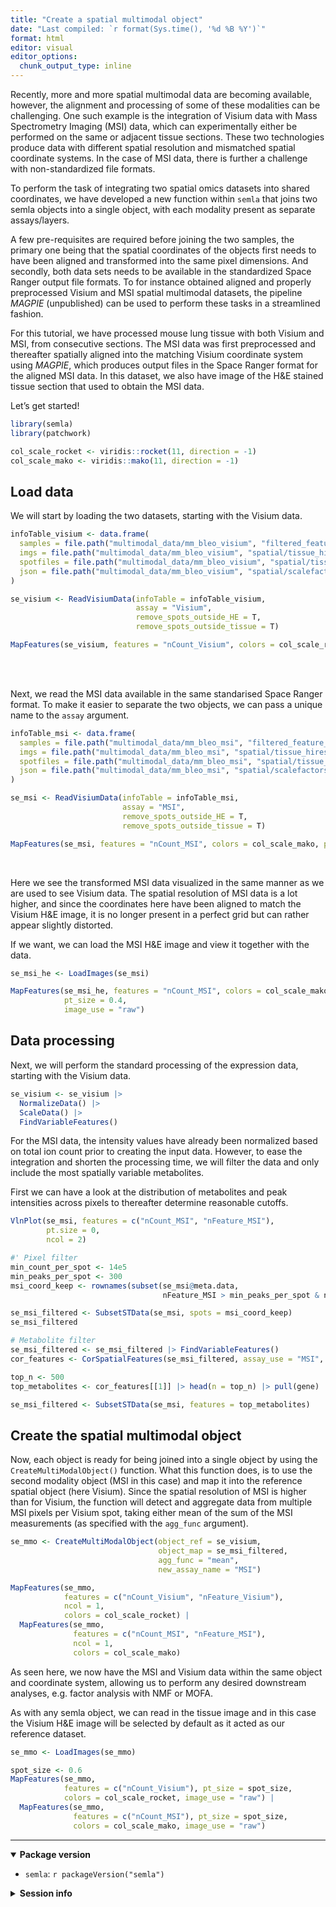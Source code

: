 ```yaml
---
title: "Create a spatial multimodal object"
date: "Last compiled: `r format(Sys.time(), '%d %B %Y')`"
format: html
editor: visual
editor_options: 
  chunk_output_type: inline
---
```


Recently, more and more spatial multimodal data are becoming available, however, the alignment and processing of some of these modalities can be challenging. One such example is the integration of Visium data with Mass Spectrometry Imaging (MSI) data, which can experimentally either be performed on the same or adjacent tissue sections. These two technologies produce data with different spatial resolution and mismatched spatial coordinate systems. In the case of MSI data, there is further a challenge with non-standardized file formats.

To perform the task of integrating two spatial omics datasets into shared coordinates, we have developed a new function within `semla` that joins two semla objects into a single object, with each modality present as separate assays/layers.

A few pre-requisites are required before joining the two samples, the primary one being that the spatial coordinates of the objects first needs to have been aligned and transformed into the same pixel dimensions. And secondly, both data sets needs to be available in the standardized Space Ranger output file formats. To for instance obtained aligned and properly preprocessed Visium and MSI spatial multimodal datasets, the pipeline *MAGPIE* (unpublished) can be used to perform these tasks in a streamlined fashion.

For this tutorial, we have processed mouse lung tissue with both Visium and MSI, from consecutive sections. The MSI data was first preprocessed and thereafter spatially aligned into the matching Visium coordinate system using *MAGPIE*, which produces output files in the Space Ranger format for the aligned MSI data. In this dataset, we also have image of the H&E stained tissue section that used to obtain the MSI data.

Let's get started!

```r
library(semla)
library(patchwork)
```

```r
col_scale_rocket <- viridis::rocket(11, direction = -1)
col_scale_mako <- viridis::mako(11, direction = -1)
```

## Load data

We will start by loading the two datasets, starting with the Visium data.

```r
infoTable_visium <- data.frame(
  samples = file.path("multimodal_data/mm_bleo_visium", "filtered_feature_bc_matrix.h5"),
  imgs = file.path("multimodal_data/mm_bleo_visium", "spatial/tissue_hires_image.png"),
  spotfiles = file.path("multimodal_data/mm_bleo_visium", "spatial/tissue_positions_list.csv"),
  json = file.path("multimodal_data/mm_bleo_visium", "spatial/scalefactors_json.json")
)

se_visium <- ReadVisiumData(infoTable = infoTable_visium, 
                            assay = "Visium", 
                            remove_spots_outside_HE = T, 
                            remove_spots_outside_tissue = T)
```

```r
MapFeatures(se_visium, features = "nCount_Visium", colors = col_scale_rocket)
```

<br><br>

Next, we read the MSI data available in the same standarised Space Ranger format. To make it easier to separate the two objects, we can pass a unique name to the `assay` argument.

```r
infoTable_msi <- data.frame(
  samples = file.path("multimodal_data/mm_bleo_msi", "filtered_feature_bc_matrix.h5"),
  imgs = file.path("multimodal_data/mm_bleo_msi", "spatial/tissue_hires_image.png"),
  spotfiles = file.path("multimodal_data/mm_bleo_msi", "spatial/tissue_positions_list.csv"),
  json = file.path("multimodal_data/mm_bleo_msi", "spatial/scalefactors_json.json")
)

se_msi <- ReadVisiumData(infoTable = infoTable_msi, 
                         assay = "MSI", 
                         remove_spots_outside_HE = T, 
                         remove_spots_outside_tissue = T)
```

```r
MapFeatures(se_msi, features = "nCount_MSI", colors = col_scale_mako, pt_size = 0.6, min_cutoff = 0.05)
```

<br>

Here we see the transformed MSI data visualized in the same manner as we are used to see Visium data. The spatial resolution of MSI data is a lot higher, and since the coordinates here have been aligned to match the Visium H&E image, it is no longer present in a perfect grid but can rather appear slightly distorted.

If we want, we can load the MSI H&E image and view it together with the data.

```r
se_msi_he <- LoadImages(se_msi)
```

```r
MapFeatures(se_msi_he, features = "nCount_MSI", colors = col_scale_mako, 
            pt_size = 0.4,
            image_use = "raw")
```

## Data processing

Next, we will perform the standard processing of the expression data, starting with the Visium data.

```r
se_visium <- se_visium |> 
  NormalizeData() |>
  ScaleData() |>
  FindVariableFeatures()
```

For the MSI data, the intensity values have already been normalized based on total ion count prior to creating the input data. However, to ease the integration and shorten the processing time, we will filter the data and only include the most spatially variable metabolites.

First we can have a look at the distribution of metabolites and peak intensities across pixels to thereafter determine reasonable cutoffs.

```r
VlnPlot(se_msi, features = c("nCount_MSI", "nFeature_MSI"), 
        pt.size = 0, 
        ncol = 2)
```

```r
#' Pixel filter
min_count_per_spot <- 14e5
min_peaks_per_spot <- 300
msi_coord_keep <- rownames(subset(se_msi@meta.data, 
                                  nFeature_MSI > min_peaks_per_spot & nCount_MSI > min_count_per_spot))

se_msi_filtered <- SubsetSTData(se_msi, spots = msi_coord_keep)
se_msi_filtered
```

```r
# Metabolite filter
se_msi_filtered <- se_msi_filtered |> FindVariableFeatures()
cor_features <- CorSpatialFeatures(se_msi_filtered, assay_use = "MSI", slot_use = "counts", verbose = T)

top_n <- 500
top_metabolites <- cor_features[[1]] |> head(n = top_n) |> pull(gene)

se_msi_filtered <- SubsetSTData(se_msi, features = top_metabolites)
```

## Create the spatial multimodal object

Now, each object is ready for being joined into a single object by using the `CreateMultiModalObject()` function. What this function does, is to use the second modality object (MSI in this case) and map it into the reference spatial object (here Visium). Since the spatial resolution of MSI is higher than for Visium, the function will detect and aggregate data from multiple MSI pixels per Visium spot, taking either mean of the sum of the MSI measurements (as specified with the `agg_func` argument).

```r
se_mmo <- CreateMultiModalObject(object_ref = se_visium, 
                                 object_map = se_msi_filtered,
                                 agg_func = "mean", 
                                 new_assay_name = "MSI")
```

```r
MapFeatures(se_mmo, 
            features = c("nCount_Visium", "nFeature_Visium"), 
            ncol = 1, 
            colors = col_scale_rocket) |
  MapFeatures(se_mmo, 
              features = c("nCount_MSI", "nFeature_MSI"), 
              ncol = 1, 
              colors = col_scale_mako)
```

As seen here, we now have the MSI and Visium data within the same object and coordinate system, allowing us to perform any desired downstream analyses, e.g. factor analysis with NMF or MOFA.

As with any semla object, we can read in the tissue image and in this case the Visium H&E image will be selected by default as it acted as our reference dataset.

```r
se_mmo <- LoadImages(se_mmo)
```

```r
spot_size <- 0.6
MapFeatures(se_mmo, 
            features = c("nCount_Visium"), pt_size = spot_size,
            colors = col_scale_rocket, image_use = "raw") |
  MapFeatures(se_mmo, 
              features = c("nCount_MSI"), pt_size = spot_size,
              colors = col_scale_mako, image_use = "raw")
```

------------------------------------------------------------------------

<details open>

<summary>**Package version**</summary>

-   `semla`: `r packageVersion("semla")`

</details>

<details>

<summary>**Session info**</summary>

```r
sessionInfo()
```

</details>

<br>

